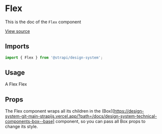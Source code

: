 

<Meta of={FlexStories} />

# Flex

This is the doc of the `Flex` component

[View source](https://github.com/strapi/design-system/tree/main/packages/design-system/src/Flex)

## Imports

```js
import { Flex } from '@strapi/design-system';
```

## Usage

A Flex Flex

<Canvas of={FlexStories.Base} />

## Props

The Flex component wraps all its children in the
(Box)\[https://design-system-git-main-strapijs.vercel.app/?path=/docs/design-system-technical-components-box--base]
component, so you can pass all Box props to change its style.

<TypeTable of={Flex} />
